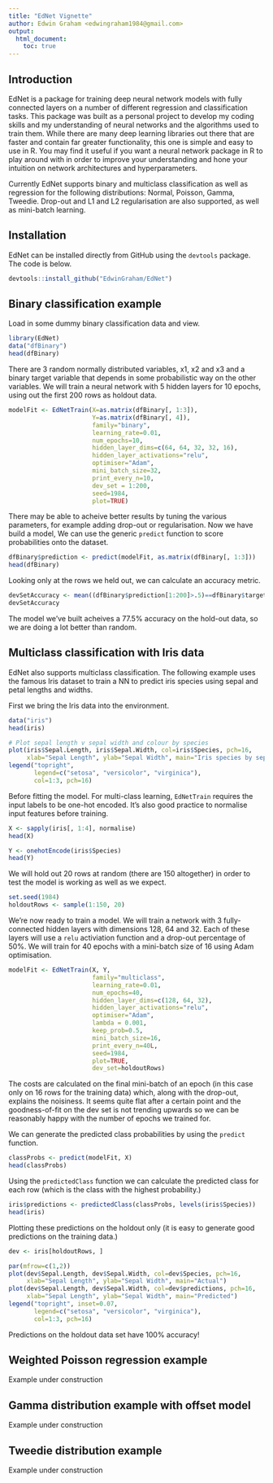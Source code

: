 ```yaml
---
title: "EdNet Vignette"
author: Edwin Graham <edwingraham1984@gmail.com>
output:
  html_document:
    toc: true
---
```


## Introduction

EdNet is a package for training deep neural network models with fully connected layers on a number of different regression and classification tasks. This package was built as a personal project to develop my coding skills and my understanding of neural networks and the algorithms used to train them. While there are many deep learning libraries out there that are faster and contain far greater functionality, this one is simple and easy to use in R. You may find it useful if you want a neural network package in R to play around with in order to improve your understanding and hone your intuition on network architectures and hyperparameters.

Currently EdNet supports binary and multiclass classification as well as regression for the following distributions: Normal, Poisson, Gamma, Tweedie. Drop-out and L1 and L2 regularisation are also supported, as well as mini-batch learning.

## Installation

EdNet can be installed directly from GitHub using the `devtools` package. The code is below.

```r
devtools::install_github("EdwinGraham/EdNet")
```

## Binary classification example

Load in some dummy binary classification data and view.

```r
library(EdNet)
data("dfBinary")
head(dfBinary)
```

There are 3 random normally distributed variables, x1, x2 and x3 and a binary target variable that depends in some probabilistic way on the other variables. We will train a neural network with 5 hidden layers for 10 epochs, using out the first 200 rows as holdout data.

```r
modelFit <- EdNetTrain(X=as.matrix(dfBinary[, 1:3]),
                       Y=as.matrix(dfBinary[, 4]),
                       family="binary",
                       learning_rate=0.01,
                       num_epochs=10,
                       hidden_layer_dims=c(64, 64, 32, 32, 16),
                       hidden_layer_activations="relu",
                       optimiser="Adam",
                       mini_batch_size=32,
                       print_every_n=10,
                       dev_set = 1:200,
                       seed=1984,
                       plot=TRUE)
```

There may be able to acheive better results by tuning the various parameters, for example adding drop-out or regularisation. Now we have build a model, We can use the generic `predict` function to score probabilities onto the dataset.

```r
dfBinary$prediction <- predict(modelFit, as.matrix(dfBinary[, 1:3]))
head(dfBinary)
```

Looking only at the rows we held out, we can calculate an accuracy metric.

```r

devSetAccuracy <- mean((dfBinary$prediction[1:200]>.5)==dfBinary$target[1:200])
devSetAccuracy
```

The model we've built acheives a 77.5% accuracy on the hold-out data, so we are doing a lot better than random.

## Multiclass classification with Iris data

EdNet also supports multiclass classification. The following example uses the famous Iris dataset to train a NN to predict iris species using sepal and petal lengths and widths.

First we bring the Iris data into the environment.

```r
data("iris")
head(iris)

# Plot sepal length v sepal width and colour by species
plot(iris$Sepal.Length, iris$Sepal.Width, col=iris$Species, pch=16,
     xlab="Sepal Length", ylab="Sepal Width", main="Iris species by sepal length and width")
legend("topright",
       legend=c("setosa", "versicolor", "virginica"),
       col=1:3, pch=16)

```

Before fitting the model. For multi-class learning, `EdNetTrain` requires the input labels to be one-hot encoded. It's also good practice to normalise input features before training.

```r
X <- sapply(iris[, 1:4], normalise)
head(X)

Y <- onehotEncode(iris$Species)
head(Y)
```

We will hold out 20 rows at random (there are 150 altogether) in order to test the model is working as well as we expect.

```r
set.seed(1984)
holdoutRows <- sample(1:150, 20)
```

We're now ready to train a model. We will train a network with 3 fully-connected hidden layers with dimensions 128, 64 and 32. Each of these layers will use a `relu` activiation function and a drop-out percentage of 50%. We will train for 40 epochs with a mini-batch size of 16 using Adam optimisation.

```r
modelFit <- EdNetTrain(X, Y,
                       family="multiclass",
                       learning_rate=0.01,
                       num_epochs=40,
                       hidden_layer_dims=c(128, 64, 32),
                       hidden_layer_activations="relu",
                       optimiser="Adam",
                       lambda = 0.001,
                       keep_prob=0.5,
                       mini_batch_size=16,
                       print_every_n=40L,
                       seed=1984,
                       plot=TRUE,
                       dev_set=holdoutRows)
```

The costs are calculated on the final mini-batch of an epoch (in this case only on 16 rows for the training data) which, along with the drop-out, explains the noisiness. It seems quite flat after a certain point and the goodness-of-fit on the dev set is not trending upwards so we can be reasonably happy with the number of epochs we trained for.

We can generate the predicted class probabilities by using the `predict` function.


```r
classProbs <- predict(modelFit, X)
head(classProbs)
```

Using the `predictedClass` function we can calculate the predicted class for each row (which is the class with the highest probability.)

```r
iris$predictions <- predictedClass(classProbs, levels(iris$Species))
head(iris)
```

Plotting these predictions on the holdout only (it is easy to generate good predictions on the training data.)
```r

dev <- iris[holdoutRows, ]

par(mfrow=c(1,2))
plot(dev$Sepal.Length, dev$Sepal.Width, col=dev$Species, pch=16,
     xlab="Sepal Length", ylab="Sepal Width", main="Actual")
plot(dev$Sepal.Length, dev$Sepal.Width, col=dev$predictions, pch=16,
     xlab="Sepal Length", ylab="Sepal Width", main="Predicted")
legend("topright", inset=0.07,
       legend=c("setosa", "versicolor", "virginica"),
       col=1:3, pch=16)
```


Predictions on the holdout data set have 100% accuracy!

## Weighted Poisson regression example

Example under construction

## Gamma distribution example with offset model

Example under construction

## Tweedie distribution example

Example under construction

